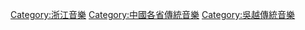 [[Category:浙江音樂|Category:浙江音樂]]
[[Category:中國各省傳統音樂|Category:中國各省傳統音樂]]
[[Category:吳越傳統音樂|Category:吳越傳統音樂]]